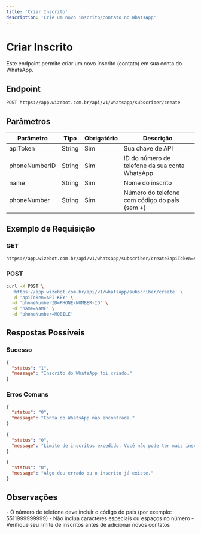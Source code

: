 ```yaml
---
title: 'Criar Inscrito'
description: 'Crie um novo inscrito/contato no WhatsApp'
---
```


# Criar Inscrito

Este endpoint permite criar um novo inscrito (contato) em sua conta do WhatsApp.

## Endpoint

```bash
POST https://app.wizebot.com.br/api/v1/whatsapp/subscriber/create
```

## Parâmetros

| Parâmetro | Tipo | Obrigatório | Descrição |
|-----------|------|-------------|-----------|
| apiToken | String | Sim | Sua chave de API |
| phoneNumberID | String | Sim | ID do número de telefone da sua conta WhatsApp |
| name | String | Sim | Nome do inscrito |
| phoneNumber | String | Sim | Número do telefone com código do país (sem +) |

## Exemplo de Requisição

### GET
```bash
https://app.wizebot.com.br/api/v1/whatsapp/subscriber/create?apiToken=API-KEY&phoneNumberID=PHONE-NUMBER-ID&name=NAME&phoneNumber=MOBILE
```

### POST
```bash
curl -X POST \
  'https://app.wizebot.com.br/api/v1/whatsapp/subscriber/create' \
  -d 'apiToken=API-KEY' \
  -d 'phoneNumberID=PHONE-NUMBER-ID' \
  -d 'name=NAME' \
  -d 'phoneNumber=MOBILE'
```

## Respostas Possíveis

### Sucesso
```json
{
  "status": "1",
  "message": "Inscrito do WhatsApp foi criado."
}
```

### Erros Comuns
```json
{
  "status": "0",
  "message": "Conta do WhatsApp não encontrada."
}
```

```json
{
  "status": "0",
  "message": "Limite de inscritos excedido. Você não pode ter mais inscritos."
}
```

```json
{
  "status": "0",
  "message": "Algo deu errado ou o inscrito já existe."
}
```

## Observações

<Warning>
- O número de telefone deve incluir o código do país (por exemplo: 5511999999999)
- Não inclua caracteres especiais ou espaços no número
- Verifique seu limite de inscritos antes de adicionar novos contatos
</Warning>

